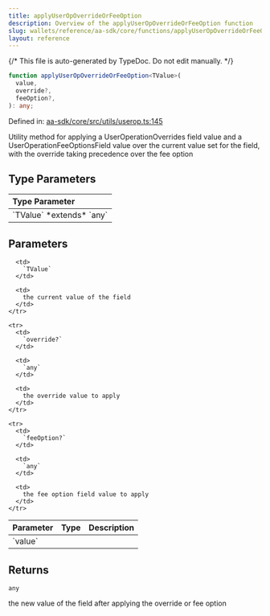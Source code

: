 ```yaml
---
title: applyUserOpOverrideOrFeeOption
description: Overview of the applyUserOpOverrideOrFeeOption function
slug: wallets/reference/aa-sdk/core/functions/applyUserOpOverrideOrFeeOption
layout: reference
---
```


{/* This file is auto-generated by TypeDoc. Do not edit manually. */}

```ts
function applyUserOpOverrideOrFeeOption<TValue>(
  value,
  override?,
  feeOption?,
): any;
```

Defined in: [aa-sdk/core/src/utils/userop.ts:145](https://github.com/alchemyplatform/aa-sdk/blob/17aad1f572375d42a06c7e3238078a88a435d459/aa-sdk/core/src/utils/userop.ts#L145)

Utility method for applying a UserOperationOverrides field value and
a UserOperationFeeOptionsField value over the current value set for the field,
with the override taking precedence over the fee option

## Type Parameters

<table>
  <thead>
    <tr>
      <th align="left">Type Parameter</th>
    </tr>
  </thead>

  <tbody>
    <tr>
      <td>
        `TValue` *extends* `any`
      </td>
    </tr>
  </tbody>
</table>

## Parameters

<table>
  <thead>
    <tr>
      <th align="left">Parameter</th>
      <th align="left">Type</th>
      <th align="left">Description</th>
    </tr>
  </thead>

  <tbody>
    <tr>
      <td>
        `value`
      </td>

      <td>
        `TValue`
      </td>

      <td>
        the current value of the field
      </td>
    </tr>

    <tr>
      <td>
        `override?`
      </td>

      <td>
        `any`
      </td>

      <td>
        the override value to apply
      </td>
    </tr>

    <tr>
      <td>
        `feeOption?`
      </td>

      <td>
        `any`
      </td>

      <td>
        the fee option field value to apply
      </td>
    </tr>

  </tbody>
</table>

## Returns

`any`

the new value of the field after applying the override or fee option
